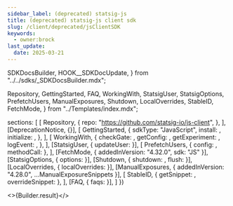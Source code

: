 ```yaml
---
sidebar_label: (deprecated) statsig-js
title: (deprecated) statsig-js client sdk
slug: /client/deprecated/jsClientSDK
keywords:
  - owner:brock
last_update:
  date: 2025-03-21
---
```


  SDKDocsBuilder,
  HOOK__SDKDocUpdate,
} from "../../sdks/_SDKDocsBuilder.mdx";

  Repository,
  GettingStarted,
  FAQ,
  WorkingWith,
  StatsigUser,
  StatsigOptions,
  PrefetchUsers,
  ManualExposures,
  Shutdown,
  LocalOverrides,
  StableID,
  FetchMode,
} from "../Templates/index.mdx";




  sections: [
    [
      Repository,
      {
        repo: "https://github.com/statsig-io/js-client",
      },
    ],
    [DeprecationNotice, {}],
    [
      GettingStarted,
      {
        sdkType: "JavaScript",
        install: <Install />,
        initialize: <Initialize />,
      },
    ],
    [
      WorkingWith,
      {
        checkGate: <CheckGate />,
        getConfig: <GetConfig />,
        getExperiment: <GetExperiment />,
        logEvent: <LogEvent />,
      },
    ],
    [StatsigUser, { updateUser: <UpdateUser /> }],
    [
      PrefetchUsers,
      { config: <PrefetchUsersConfig />, methodCall: <PrefetchUsersMethod /> },
    ],
    [FetchMode, { addedInVersion: "4.32.0", sdk: "JS" }],
    [StatsigOptions, { options: <Options /> }],
    [Shutdown, { shutdown: <ShutdownSnippet />, flush: <FlushSnippet /> }],
    [LocalOverrides, { localOverrides: <LocalOverridesSnippet /> }],
    [ManualExposures, { addedInVersion: "4.28.0", ...ManualExposureSnippets }],
    [
      StableID,
      { getSnippet: <GetStableID />, overrideSnippet: <OverrideStableID /> },
    ],
    [FAQ, { faqs: <MoreFAQs /> }],
  ]
})


<>{Builder.result}</>

